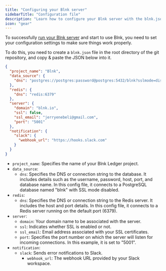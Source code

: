 ```yaml
---
title: "Configuring your Blnk server"
sidebarTitle: "Configuration file"
description: "Learn how to configure your Blnk server with the blnk.json file."
icon: "gear"
---
```



To successfully [run your Blnk server](../home/install) and start to use Blnk, you need to set your configuration settings to make sure things work properly.

To do this, you need to create a `blnk.json` file in the root directory of the git repository, and copy & paste the JSON below into it.

```json blnk.json
{
  "project_name": "Blnk",
  "data_source": {
    "dns": "postgres://postgres:password@postgres:5432/blnk?sslmode=disable"
  },
  "redis": {
    "dns": "redis:6379"
  },
  "server": {
    "domain": "blnk.io",
    "ssl": false,
    "ssl_email": "jerryenebeli@gmail.com",
    "port": "5001"
  },
  "notification": {
    "slack": {
      "webhook_url": "https://hooks.slack.com"
    }
  }
}

```

- `project_name`: Specifies the name of your Blnk Ledger project.
- `data_source`:
	- `dns`: Specifies the DNS or connection string to the database. It includes details such as the username, password, host, port, and database name. In this config file, it connects to a PostgreSQL database named "blnk" with SSL mode disabled.
- `redis`:
	- `dns`: Specifies the DNS or connection string to the Redis server. It includes the host and port details. In this config file, it connects to a Redis server running on the default port (6379).
- `server`:
	- `domain`: Your domain name to be associated with the server.
	- `ssl`: Indicates whether SSL is enabled or not.
	- `ssl_email`: Email address associated with your SSL certificates.
	- `port`: Specifies the port number on which the server will listen for incoming connections. In this example, it is set to "5001".
- `notification`:
	- `slack`: Sends error notifications to Slack.
		- `webhook_url`: The webhook URL provided by your Slack workspace.

<NeedHelp />